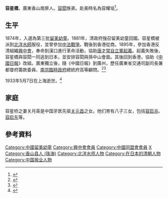 '''容星橋'''{{BD|1865年|5月12日|1933年|5月7日}}，廣東香山南屏人。[[容閎|容閎]]族弟。赴美時名為容耀垣<ref>{{cite web|title=CEM Connections - Young Yew Huan|url=http://www.cemconnections.org/index.php?option=com_content&task=view&id=171&Itemid=55|access-date=2020-02-16|archive-url=https://web.archive.org/web/20160409212912/http://cemconnections.org/index.php?option=com_content&task=view&id=171&Itemid=55|archive-date=2016-04-09|dead-url=yes}}</ref>。

==生平==
1874年，入選為第三批[[留美幼童|留美幼童]]。1881年，清政府強召留美幼童回國。容星橋被派到[[北洋水師|北洋水師]]服役，並曾參加[[中法戰爭|中法戰爭]]。戰後到香港從商。1895年，參加香港反清組織[[興中會|興中會]]，奉命到漢口進行革命活動，協助[[唐才常|唐才常]][[自立軍起義|自立軍起義]]。起義失敗後，容星橋與容閎一同逃到日本，並安排容閎與孫中山會面。其後回到香港，協助《[[中國日報_(香港)|中國日報]]》改組。廣東獨立後，隨《中國日報》到廣州，歷任廣東省交通司副司長兼都督府籌款委員、[[南京臨時政府|南京臨時政府]]總統府高等顧問。<ref>{{Cite web |url=http://www.sunyat-sen.org:1980/b5/125.92.250.161/sun/showxgrw.php?id=51 |title=孫中山故居紀念館 |access-date=2016-10-13 |archive-date=2016-10-13 |archive-url=https://web.archive.org/web/20161013225606/http://www.sunyat-sen.org:1980/b5/125.92.250.161/sun/showxgrw.php?id=51 |dead-url=no }}</ref><ref>{{Cite web |url=http://www.zhlib.com.cn/zhmrinfo.asp?id=21 |title=珠海圖書館 |accessdate=2016-10-13 |archive-date=2016-10-13 |archive-url=https://web.archive.org/web/20161013220757/http://www.zhlib.com.cn/zhmrinfo.asp?id=21 |dead-url=yes }}</ref>

1933年5月7日在上海逝世。<ref>{{Cite web |url=http://www.zhuhai.gov.cn/yjzh/zhfy/zhmr/200707/t20070714_7150232.html |title=珠海名人 |access-date=2016-10-13 |archive-date=2016-10-13 |archive-url=https://web.archive.org/web/20161013223407/http://www.zhuhai.gov.cn/yjzh/zhfy/zhmr/200707/t20070714_7150232.html |dead-url=no }}</ref>

==家庭==
容星桥之妻关月英是中国牙医先驱[[关元昌|关元昌]]之女。他们育有八子三女，包括[[容启兆|容启兆]]、[[容启东|容启东]]等。

==參考資料==
{{reflist}}

{{DEFAULTSORT:R}}
[[Category:中國留美幼童|Category:中國留美幼童]]
[[Category:興中會會員|Category:興中會會員]]
[[Category:中國同盟會會員|Category:中國同盟會會員]]
[[Category:容姓|X]]
[[Category:香山县人_(珠海)|Category:香山县人 (珠海)]]
[[Category:北洋水师人物|Category:北洋水师人物]]
[[Category:在日本的清朝人物|Category:在日本的清朝人物]]
[[Category:中国报业人物|Category:中国报业人物]]